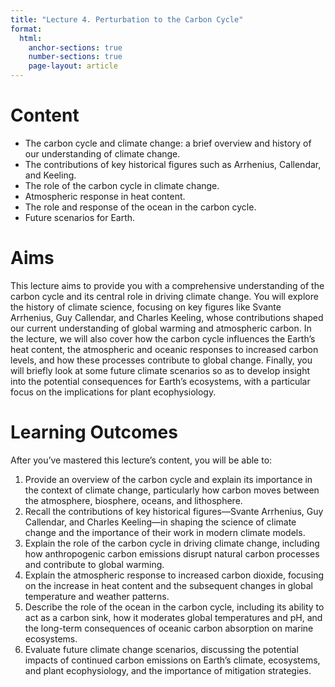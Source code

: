 ```yaml
---
title: "Lecture 4. Perturbation to the Carbon Cycle"
format:
  html:
    anchor-sections: true
    number-sections: true
    page-layout: article
---
```


# Content

- The carbon cycle and climate change: a brief overview and history of our understanding of climate change.
- The contributions of key historical figures such as Arrhenius, Callendar, and Keeling.
- The role of the carbon cycle in climate change.
- Atmospheric response in heat content.
- The role and response of the ocean in the carbon cycle.
- Future scenarios for Earth.

# Aims

This lecture aims to provide you with a comprehensive understanding of the carbon cycle and its central role in driving climate change. You will explore the history of climate science, focusing on key figures like Svante Arrhenius, Guy Callendar, and Charles Keeling, whose contributions shaped our current understanding of global warming and atmospheric carbon. In the lecture, we will also cover how the carbon cycle influences the Earth’s heat content, the atmospheric and oceanic responses to increased carbon levels, and how these processes contribute to global change. Finally, you will briefly look at some future climate scenarios so as to develop insight into the potential consequences for Earth’s ecosystems, with a particular focus on the implications for plant ecophysiology.

# Learning Outcomes

After you've mastered this lecture's content, you will be able to:

1. Provide an overview of the carbon cycle and explain its importance in the context of climate change, particularly how carbon moves between the atmosphere, biosphere, oceans, and lithosphere.
2. Recall the contributions of key historical figures—Svante Arrhenius, Guy Callendar, and Charles Keeling—in shaping the science of climate change and the importance of their work in modern climate models.
3. Explain the role of the carbon cycle in driving climate change, including how anthropogenic carbon emissions disrupt natural carbon processes and contribute to global warming.
4. Explain the atmospheric response to increased carbon dioxide, focusing on the increase in heat content and the subsequent changes in global temperature and weather patterns.
5. Describe the role of the ocean in the carbon cycle, including its ability to act as a carbon sink, how it moderates global temperatures and pH, and the long-term consequences of oceanic carbon absorption on marine ecosystems.
6. Evaluate future climate change scenarios, discussing the potential impacts of continued carbon emissions on Earth’s climate, ecosystems, and plant ecophysiology, and the importance of mitigation strategies.
